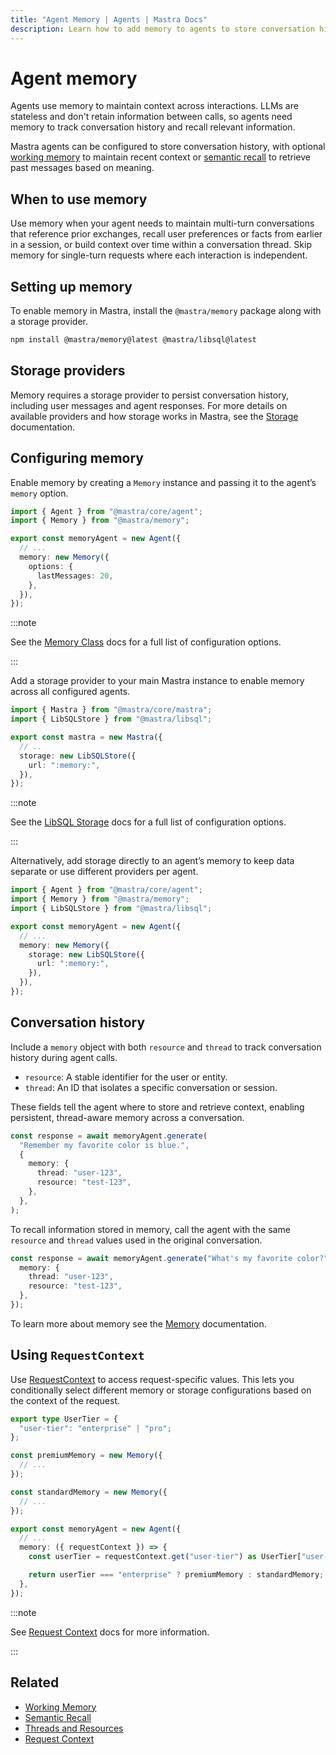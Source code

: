 ```yaml
---
title: "Agent Memory | Agents | Mastra Docs"
description: Learn how to add memory to agents to store conversation history and maintain context across interactions.
---
```



# Agent memory

Agents use memory to maintain context across interactions. LLMs are stateless and don't retain information between calls, so agents need memory to track conversation history and recall relevant information.

Mastra agents can be configured to store conversation history, with optional [working memory](../memory/working-memory) to maintain recent context or [semantic recall](../memory/semantic-recall) to retrieve past messages based on meaning.

## When to use memory

Use memory when your agent needs to maintain multi-turn conversations that reference prior exchanges, recall user preferences or facts from earlier in a session, or build context over time within a conversation thread. Skip memory for single-turn requests where each interaction is independent.

## Setting up memory

To enable memory in Mastra, install the `@mastra/memory` package along with a storage provider.

```bash npm2yarn copy
npm install @mastra/memory@latest @mastra/libsql@latest
```

## Storage providers

Memory requires a storage provider to persist conversation history, including user messages and agent responses. For more details on available providers and how storage works in Mastra, see the [Storage](/docs/server-db/storage) documentation.

## Configuring memory

<Steps>
  <StepItem>

Enable memory by creating a `Memory` instance and passing it to the agent’s `memory` option.

```typescript {6-9} title="src/mastra/agents/memory-agent.ts" copy
import { Agent } from "@mastra/core/agent";
import { Memory } from "@mastra/memory";

export const memoryAgent = new Agent({
  // ...
  memory: new Memory({
    options: {
      lastMessages: 20,
    },
  }),
});
```

:::note

See the [Memory Class](/reference/memory/memory-class) docs for a full list of configuration options.

:::

  </StepItem>

  <StepItem>

Add a storage provider to your main Mastra instance to enable memory across all configured agents.

```typescript {6-8} title="src/mastra/index.ts" copy
import { Mastra } from "@mastra/core/mastra";
import { LibSQLStore } from "@mastra/libsql";

export const mastra = new Mastra({
  // ..
  storage: new LibSQLStore({
    url: ":memory:",
  }),
});
```

:::note

See the [LibSQL Storage](/reference/storage/libsql) docs for a full list of configuration options.

:::

  </StepItem>
</Steps>

Alternatively, add storage directly to an agent’s memory to keep data separate or use different providers per agent.

```typescript {7-10} title="src/mastra/agents/memory-agent.ts" copy
import { Agent } from "@mastra/core/agent";
import { Memory } from "@mastra/memory";
import { LibSQLStore } from "@mastra/libsql";

export const memoryAgent = new Agent({
  // ...
  memory: new Memory({
    storage: new LibSQLStore({
      url: ":memory:",
    }),
  }),
});
```

## Conversation history

Include a `memory` object with both `resource` and `thread` to track conversation history during agent calls.

- `resource`: A stable identifier for the user or entity.
- `thread`: An ID that isolates a specific conversation or session.

These fields tell the agent where to store and retrieve context, enabling persistent, thread-aware memory across a conversation.

```typescript {3-4}
const response = await memoryAgent.generate(
  "Remember my favorite color is blue.",
  {
    memory: {
      thread: "user-123",
      resource: "test-123",
    },
  },
);
```

To recall information stored in memory, call the agent with the same `resource` and `thread` values used in the original conversation.

```typescript {3-4}
const response = await memoryAgent.generate("What's my favorite color?", {
  memory: {
    thread: "user-123",
    resource: "test-123",
  },
});
```

To learn more about memory see the [Memory](../memory/overview) documentation.

## Using `RequestContext`

Use [RequestContext](/docs/server-db/request-context) to access request-specific values. This lets you conditionally select different memory or storage configurations based on the context of the request.

```typescript title="src/mastra/agents/memory-agent.ts" showLineNumbers
export type UserTier = {
  "user-tier": "enterprise" | "pro";
};

const premiumMemory = new Memory({
  // ...
});

const standardMemory = new Memory({
  // ...
});

export const memoryAgent = new Agent({
  // ...
  memory: ({ requestContext }) => {
    const userTier = requestContext.get("user-tier") as UserTier["user-tier"];

    return userTier === "enterprise" ? premiumMemory : standardMemory;
  },
});
```

:::note

See [Request Context](/docs/server-db/request-context) docs for more information.

:::

## Related

- [Working Memory](../memory/working-memory)
- [Semantic Recall](../memory/semantic-recall)
- [Threads and Resources](../memory/threads-and-resources)
- [Request Context](/docs/server-db/request-context)
